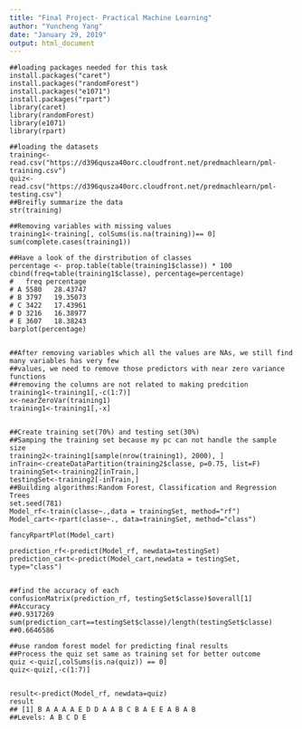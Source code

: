 ```yaml
---
title: "Final Project- Practical Machine Learning"
author: "Yuncheng Yang"
date: "January 29, 2019"
output: html_document
---
```

```
##loading packages needed for this task
install.packages("caret")
install.packages("randomForest")
install.packages("e1071")
install.packages("rpart")
library(caret)
library(randomForest)
library(e1071)
library(rpart)

##loading the datasets
training<-read.csv("https://d396qusza40orc.cloudfront.net/predmachlearn/pml-training.csv")
quiz<-read.csv("https://d396qusza40orc.cloudfront.net/predmachlearn/pml-testing.csv")
##Breifly summarize the data
str(training)

##Removing variables with missing values
training1<-training[, colSums(is.na(training))== 0]
sum(complete.cases(training1))

##Have a look of the dirstribution of classes
percentage <- prop.table(table(training1$classe)) * 100
cbind(freq=table(training1$classe), percentage=percentage)
#   freq percentage
# A 5580   28.43747
# B 3797   19.35073
# C 3422   17.43961
# D 3216   16.38977
# E 3607   18.38243
barplot(percentage)


##After removing variables which all the values are NAs, we still find many variables has very few
##values, we need to remove those predictors with near zero variance functions
##removing the columns are not related to making predcition
training1<-training1[,-c(1:7)]
x<-nearZeroVar(training1)
training1<-training1[,-x]


##Create training set(70%) and testing set(30%)
##Samping the training set because my pc can not handle the sample size
training2<-training1[sample(nrow(training1), 2000), ]
inTrain<-createDataPartition(training2$classe, p=0.75, list=F)
trainingSet<-training2[inTrain,]
testingSet<-training2[-inTrain,]
##Building algorithms:Random Forest, Classification and Regression Trees 
set.seed(781)
Model_rf<-train(classe~.,data = trainingSet, method="rf")
Model_cart<-rpart(classe~., data=trainingSet, method="class")

fancyRpartPlot(Model_cart)

prediction_rf<-predict(Model_rf, newdata=testingSet)
prediction_cart<-predict(Model_cart,newdata = testingSet, type="class")


##find the accuracy of each
confusionMatrix(prediction_rf, testingSet$classe)$overall[1]
##Accuracy 
##0.9317269
sum(prediction_cart==testingSet$classe)/length(testingSet$classe)
##0.6646586

##use random forest model for predicting final results
##Process the quiz set same as training set for better outcome
quiz <-quiz[,colSums(is.na(quiz)) == 0]
quiz<-quiz[,-c(1:7)]


result<-predict(Model_rf, newdata=quiz)
result
## [1] B A A A A E D D A A B C B A E E A B A B
##Levels: A B C D E

```
